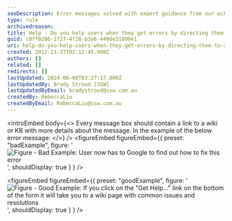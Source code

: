 ```yaml
---
seoDescription: Error messages solved with expert guidance from our wiki and knowledge base.
type: rule
archivedreason:
title: Help - Do you help users when they get errors by directing them to a wiki or KB?
guid: c8ff0286-1737-4f28-b3a6-449de31890e1
uri: help-do-you-help-users-when-they-get-errors-by-directing-them-to-a-wiki-or-kb
created: 2012-11-27T02:12:45.000Z
authors: []
related: []
redirects: []
lastUpdated: 2024-06-08T03:27:17.000Z
lastUpdatedBy: Brady Stroud [SSW]
lastUpdatedByEmail: bradystroud@ssw.com.au
createdBy: RebeccaLiu
createdByEmail: RebeccaLiu@ssw.com.au
---
```


<introEmbed
  body={<>
Every message box should contain a link to a wiki or KB with more details about the message. In the example of the below error message:
  </>}
/>
<figureEmbed figureEmbed={{
  preset: "badExample",
  figure: '![Figure - Bad Example: User now has to Google to find out how to fix this error](/uploads/rules/help-do-you-help-users-when-they-get-errors-by-directing-them-to-a-wiki-or-kb/../../assets/NoDirectForError.jpg)',
  shouldDisplay: true
} } />


<figureEmbed figureEmbed={{
  preset: "goodExample",
  figure: '![Figure - Good Example: If you click on the "Get Help..." link on the bottom of the form it will take you to a wiki page with common issues and resolutions](/uploads/rules/help-do-you-help-users-when-they-get-errors-by-directing-them-to-a-wiki-or-kb/../../assets/DirectForError.jpg)',
  shouldDisplay: true
} } />
